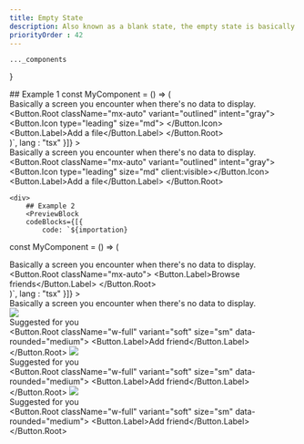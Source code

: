 ```yaml
---
title: Empty State
description: Also known as a blank state, the empty state is basically a screen you encounter when there's no data to display.
priorityOrder : 42
---
```




    ..._components
}


<div className="space-y-20">
    <div>
    ## Example 1
    <PreviewBlock
        codeBlocks={[{
            code: `${importation}

const MyComponent = () => (
    <div className="max-w-sm mx-auto space-y-6">
        <ContentIllustration />
        <div className="space-y-2 text-center">
            <Title size="lg">You don't seem to have any file</Title>
            <Text>Basically a screen you encounter when there's no data to display.</Text>
        </div>
        <Button.Root className="mx-auto" variant="outlined" intent="gray">
            <Button.Icon type="leading" size="md">
                <Plus />
            </Button.Icon>
            <Button.Label>Add a file</Button.Label>
        </Button.Root>
    </div>
)`,
            lang : "tsx"
        }]}
    >
        <div className="max-w-sm mx-auto space-y-6">
            <ContentIllustration />
            <div className="space-y-2 text-center">
            <Title size="lg">You don't seem to have any file</Title>
            <Text className="mx-auto">
                Basically a screen you encounter when there's no data to display.
            </Text>
            </div>
            <Button.Root className="mx-auto" variant="outlined" intent="gray">
            <Button.Icon type="leading" size="md" client:visible><Plus className="size-4"/></Button.Icon>
            <Button.Label>Add a file</Button.Label>
            </Button.Root>
        </div>
    </PreviewBlock>
    </div>

    <div>
        ## Example 2
        <PreviewBlock
        codeBlocks={[{
            code: `${importation}

const MyComponent = () => (
    <div className="max-w-sm mx-auto space-y-6">
        <ChatIllustration />
        <div className="space-y-2 text-center">
            <Title size="lg">Add friends to start a discussion</Title>
            <Text>Basically a screen you encounter when there's no data to display.</Text>
        </div>
        <Button.Root className="mx-auto">
            <Button.Label>Browse friends</Button.Label>
        </Button.Root>
    </div>
)`,
            lang : "tsx"
        }]}
    >
        <div className="mt-12 max-w-lg w-full mx-auto">
            <ChatIllustration />
            <div className="mt-6 space-y-2 text-center">
                <Title size="lg">Add friends to start a discussion</Title>
                <Text className="my-0 max-w-xs mx-auto">Basically a screen you encounter when there's no data to display.</Text>
            </div>
            <div className="mt-12 grid grid-cols-2 sm:grid-cols-3 gap-3">
                <Card className="p-2">
                    <img className="mt-2 size-16 mx-auto rounded-full" src={MESCHAC_AVATAR} width={400} height={400} loading="lazy" />
                    <div className="my-3">
                        <Title size="base" as="p" weight="medium" align="center">Méschac Irung</Title>
                        <Caption align="center">Suggested for you</Caption>
                    </div>
                    <Button.Root className="w-full" variant="soft" size="sm" data-rounded="medium">
                        <Button.Label>Add friend</Button.Label>
                    </Button.Root>
                </Card>
                <Card className="p-2">
                    <img className="mt-2 size-16 mx-auto rounded-full" src={BERNARD_AVATAR} width={400} height={400} loading="lazy" />
                    <div className="my-3">
                        <Title size="base" as="p" weight="medium" align="center">Bernard Ng</Title>
                        <Caption align="center">Suggested for you</Caption>
                    </div>
                    <Button.Root className="w-full" variant="soft" size="sm" data-rounded="medium">
                        <Button.Label>Add friend</Button.Label>
                    </Button.Root>
                </Card>
                <Card className="p-2">
                    <img className="mt-2 size-16 mx-auto rounded-full" src={THEO_AVATAR} width={400} height={400} loading="lazy" />
                    <div className="my-3">
                        <Title size="base" as="p" weight="medium" align="center">Théo Balick</Title>
                        <Caption align="center">Suggested for you</Caption>
                    </div>
                    <Button.Root className="w-full" variant="soft" size="sm" data-rounded="medium">
                        <Button.Label>Add friend</Button.Label>
                    </Button.Root>
                </Card>
            </div>
        </div>
    </PreviewBlock>
    </div>
</div>